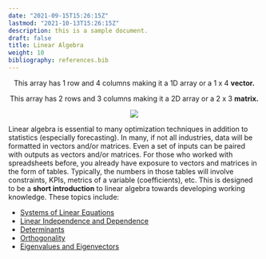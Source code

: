 ```yaml
---
date: "2021-09-15T15:26:15Z"
lastmod: "2021-10-13T15:26:15Z"
description: this is a sample document.
draft: false
title: Linear Algebra 
weight: 10
bibliography: references.bib
---
```


<center>

\begin{align}
  \begin{bmatrix}
  1 & 2 & 3 & 4
  \end{bmatrix}
\end{align}

This array has 1 row and 4 columns making it a 1D array or a 1 x 4 **vector.**

\begin{align}
  \begin{bmatrix}
  1 & 2 & 3 \\
  4 & 5 & 6
  \end{bmatrix}
\end{align}

This array has 2 rows and 3 columns making it a 2D array or a 2 x 3 **matrix.**

![]('sample.png')

</center>

Linear algebra is essential to many optimization techniques in addition to 
statistics (especially forecasting). In many, if not all industries, data will be 
formatted in vectors and/or matrices. Even a set of inputs can be paired with outputs
as vectors and/or matrices. For those who worked with spreadsheets before, 
you already have exposure to vectors and matrices in the form of tables. Typically, 
the numbers in those tables will involve constraints, KPIs, metrics of a variable 
(coefficients), etc. This is designed to be a **short introduction** to linear 
algebra towards developing working knowledge. These topics include:

* [Systems of Linear Equations](./1)
* [Linear Independence and Dependence](./2)
* [Determinants](./3)
* [Orthogonality](./4)
* [Eigenvalues and Eigenvectors](./5)
